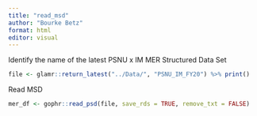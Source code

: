 ```yaml
---
title: "read_msd"
author: "Bourke Betz"
format: html
editor: visual
---
```


Identify the name of the latest PSNU x IM MER Structured Data Set

```r

file <- glamr::return_latest("../Data/", "PSNU_IM_FY20") %>% print()

```

Read MSD

```r
mer_df <- gophr::read_psd(file, save_rds = TRUE, remove_txt = FALSE)
```

